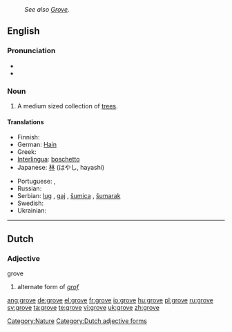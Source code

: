 : ''See also [[Grove]].''
==English==

===Pronunciation===
* {{audio|en-us-grove.ogg|Audio (US)}}
* {{rhymes|əʊv}}

===Noun===
{{en-noun}}

# A medium sized collection of [[tree]]s.

====Translations====
{{trans-top|a medium sized collection of trees}}
* Finnish: {{t-|fi|lehto}}
* German: [[Hain]] {{m}}
* Greek: {{t|el|σύδεντρο|n|tr=sýdentro|sc=Grek}}
* [[Interlingua]]: [[boschetto]]
* Japanese: [[林]] (はやし, hayashi)
{{trans-mid}}
* Portuguese: {{t+|pt|bosque|m}}, {{t+|pt|bosquete|m}}
* Russian: {{t+|ru|роща|f|tr=roshcha|sc=Cyrl}}
* Serbian: [[lug]] {{m}}, [[gaj]] {{m}}, [[šumica]] {{f}}, [[šumarak]] {{m}}
* Swedish: {{t-|sv|lund}}
* Ukrainian: {{t+|uk|гай|m|sc=Cyrl|xs=Ukrainian}}
{{trans-bottom}}

[[Category:Nature]]

----

==Dutch==

===Adjective===
;grove

# alternate form of ''[[grof]]''

[[Category:Dutch adjective forms]]

[[ang:grove]]
[[de:grove]]
[[el:grove]]
[[fr:grove]]
[[io:grove]]
[[hu:grove]]
[[pl:grove]]
[[ru:grove]]
[[sv:grove]]
[[ta:grove]]
[[te:grove]]
[[vi:grove]]
[[uk:grove]]
[[zh:grove]]
